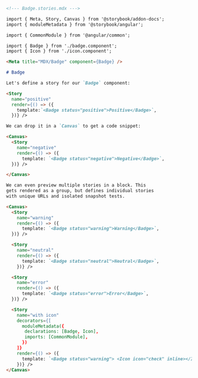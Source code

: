 ```md
<!--- Badge.stories.mdx --->

import { Meta, Story, Canvas } from '@storybook/addon-docs';
import { moduleMetadata } from '@storybook/angular';

import { CommonModule } from '@angular/common';

import { Badge } from './badge.component';
import { Icon } from './icon.component';

<Meta title="MDX/Badge" component={Badge} />

# Badge

Let's define a story for our `Badge` component:

<Story 
  name="positive"
  render={() => ({
    template:`<Badge status="positive">Positive</Badge>`,
  })} />

We can drop it in a `Canvas` to get a code snippet:

<Canvas>
  <Story 
    name="negative"
    render={() => ({
      template: `<Badge status="negative">Negative</Badge>`,
  })} />

</Canvas>

We can even preview multiple stories in a block. This
gets rendered as a group, but defines individual stories
with unique URLs and isolated snapshot tests.

<Canvas>
  <Story 
    name="warning"
    render={() => ({
      template: `<Badge status="warning">Warning</Badge>`,
  })} />

  <Story 
    name="neutral"
    render={() => ({
      template: `<Badge status="neutral">Neutral</Badge>`,
    })} />

  <Story 
    name="error"
    render={() => ({
      template: `<Badge status="error">Error</Badge>`,
  })} />

  <Story
    name="with icon"
    decorators={[
      moduleMetadata({
       declarations: [Badge, Icon],
       imports: [CommonModule],
      })
    ]}
    render={() => ({
      template: `<Badge status="warning"> <Icon icon="check" inline></Icon> with icon </Badge>`,
    })} />
</Canvas>
```